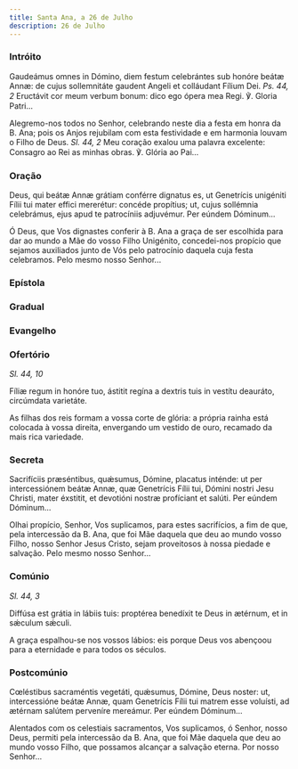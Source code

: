 ```yaml
---
title: Santa Ana, a 26 de Julho
description: 26 de Julho
---
```


### Intróito

<div class="side-by-side not-content">

Gaudeámus omnes in Dómino, diem festum celebrántes sub honóre beátæ Annæ: de cujus sollemnitáte gaudent Angeli et colláudant Fílium Dei. <em>Ps. 44, 2</em> Eructávit cor meum verbum bonum: dico ego ópera mea Regi. ℣. Gloria Patri...

Alegremo-nos todos no Senhor, celebrando neste dia a festa em honra da B. Ana; pois os Anjos rejubilam com esta festividade e em harmonia louvam o Filho de Deus. <em>Sl. 44, 2</em> Meu coração exalou uma palavra excelente: Consagro ao Rei as minhas obras. ℣. Glória ao Pai...

</div>

### Oração

<div class="side-by-side not-content">

Deus, qui beátæ Annæ grátiam conférre dignatus es, ut Genetrícis unigéniti Fílii tui mater effici mererétur: concéde propítius; ut, cujus sollémnia celebrámus, ejus apud te patrocíniis adjuvémur. Per eúndem Dóminum...

Ó Deus, que Vos dignastes conferir à B. Ana a graça de ser escolhida para dar ao mundo a Mãe do vosso Filho Unigénito, concedei-nos propício que sejamos auxiliados junto de Vós pelo patrocínio daquela cuja festa celebramos. Pelo mesmo nosso Senhor...

</div>

### Epístola


<LinkCard
  href="/missal/comum/24nemvirgensnemmartires#epístola"
  title="Nem Virgens nem Mártires - Missa Cognóvi, Dómine"
/>

### Gradual

<LinkCard href="/missal/santos/07-22-1#gradual" title="Santa Maria Madalena" />

### Evangelho

<LinkCard
  href="/missal/comum/22martiresnaovirgens#evangelho"
  title="Mártires não Virgens - Missa Me exspectavérunt"
/>

### Ofertório

<em>Sl. 44, 10</em>

<div class="side-by-side not-content">

Fíliæ regum in honóre tuo, ástitit regína a dextris tuis in vestítu deauráto, circúmdata varietáte.

As filhas dos reis formam a vossa corte de glória: a própria rainha está colocada à vossa direita, envergando um vestido de ouro, recamado da mais rica variedade.

</div>

### Secreta

<div class="side-by-side not-content">

Sacrifíciis præséntibus, quǽsumus, Dómine, placatus inténde: ut per intercessiónem beátæ Annæ, quæ Genetrícis Fílii tui, Dómini nostri Jesu Christi, mater éxstitit, et devotióni nostræ profíciant et salúti. Per eúndem Dóminum...

Olhai propício, Senhor, Vos suplicamos, para estes sacrifícios, a fim de que, pela intercessão da B. Ana, que foi Mãe daquela que deu ao mundo vosso Filho, nosso Senhor Jesus Cristo, sejam proveitosos à nossa piedade e salvação. Pelo mesmo nosso Senhor...

</div>

### Comúnio

<em>Sl. 44, 3</em>

<div class="side-by-side not-content">

Diffúsa est grátia in lábiis tuis: proptérea benedíxit te Deus in ætérnum, et in sǽculum sǽculi.

A graça espalhou-se nos vossos lábios: eis porque Deus vos abençoou para a eternidade e para todos os séculos.

</div>

### Postcomúnio

<div class="side-by-side not-content">

Cœléstibus sacraméntis vegetáti, quǽsumus, Dómine, Deus noster: ut, intercessióne beátæ Annæ, quam Genetrícis Fílii tui matrem esse voluísti, ad ætérnam salútem perveníre mereámur. Per eúndem Dóminum...

Alentados com os celestiais sacramentos, Vos suplicamos, ó Senhor, nosso Deus, permiti pela intercessão da B. Ana, que foi Mãe daquela que deu ao mundo vosso Filho, que possamos alcançar a salvação eterna. Por nosso Senhor...

</div>
